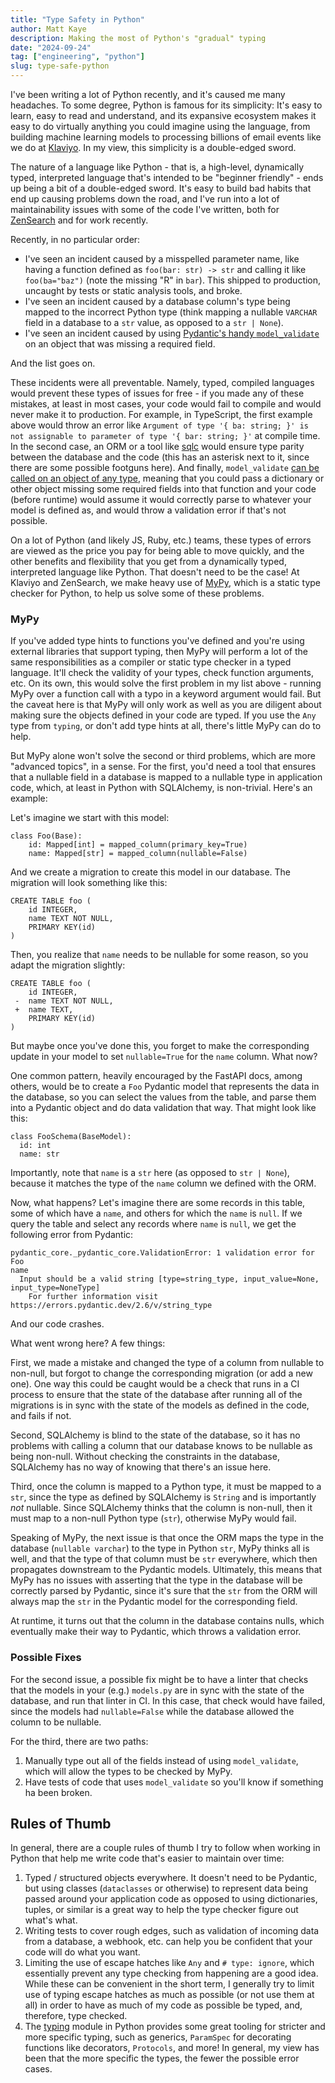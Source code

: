 ```yaml
---
title: "Type Safety in Python"
author: Matt Kaye
description: Making the most of Python's "gradual" typing
date: "2024-09-24"
tag: ["engineering", "python"]
slug: type-safe-python
---
```


I've been writing a lot of Python recently, and it's caused me many headaches. To some degree, Python is famous for its simplicity: It's easy to learn, easy to read and understand, and its expansive ecosystem makes it easy to do virtually anything you could imagine using the language, from building machine learning models to processing billions of email events like we do at [Klaviyo](https://www.klaviyo.com/). In my view, this simplicity is a double-edged sword.

The nature of a language like Python - that is, a high-level, dynamically typed, interpreted language that's intended to be "beginner friendly" - ends up being a bit of a double-edged sword. It's easy to build bad habits that end up causing problems down the road, and I've run into a lot of maintainability issues with some of the code I've written, both for [ZenSearch](https://zensearch.jobs) and for work recently.

Recently, in no particular order:

- I've seen an incident caused by a misspelled parameter name, like having a function defined as `foo(bar: str) -> str` and calling it like `foo(ba="baz")` (note the missing "R" in `bar`). This shipped to production, uncaught by tests or static analysis tools, and broke.
- I've seen an incident caused by a database column's type being mapped to the incorrect Python type (think mapping a nullable `VARCHAR` field in a database to a `str` value, as opposed to a `str | None`).
- I've seen an incident caused by using [Pydantic's handy `model_validate`](https://docs.pydantic.dev/latest/api/base_model/#pydantic.BaseModel.model_validate) on an object that was missing a required field.

And the list goes on.

These incidents were all preventable. Namely, typed, compiled languages would prevent these types of issues for free - if you made any of these mistakes, at least in most cases, your code would fail to compile and would never make it to production. For example, in TypeScript, the first example above would throw an error like `Argument of type '{ ba: string; }' is not assignable to parameter of type '{ bar: string; }'` at compile time. In the second case, an ORM or a tool like [sqlc](https://sqlc.dev/) would ensure type parity between the database and the code (this has an asterisk next to it, since there are some possible footguns here). And finally, `model_validate` [can be called on an object of any type](https://docs.pydantic.dev/latest/api/base_model/#pydantic.BaseModel.model_rebuild), meaning that you could pass a dictionary or other object missing some required fields into that function and your code (before runtime) would assume it would correctly parse to whatever your model is defined as, and would throw a validation error if that's not possible.

On a lot of Python (and likely JS, Ruby, etc.) teams, these types of errors are viewed as the price you pay for being able to move quickly, and the other benefits and flexibility that you get from a dynamically typed, interpreted language like Python. That doesn't need to be the case! At Klaviyo and ZenSearch, we make heavy use of [MyPy](https://mypy.readthedocs.io/en/stable/index.html), which is a static type checker for Python, to help us solve some of these problems.

### MyPy

If you've added type hints to functions you've defined and you're using external libraries that support typing, then MyPy will perform a lot of the same responsibilities as a compiler or static type checker in a typed language. It'll check the validity of your types, check function arguments, etc. On its own, this would solve the first problem in my list above - running MyPy over a function call with a typo in a keyword argument would fail. But the caveat here is that MyPy will only work as well as you are diligent about making sure the objects defined in your code are typed. If you use the `Any` type from `typing`, or don't add type hints at all, there's little MyPy can do to help.

But MyPy alone won't solve the second or third problems, which are more "advanced topics", in a sense. For the first, you'd need a tool that ensures that a nullable field in a database is mapped to a nullable type in application code, which, at least in Python with SQLAlchemy, is non-trivial. Here's an example:

Let's imagine we start with this model:

```
class Foo(Base):
    id: Mapped[int] = mapped_column(primary_key=True)
    name: Mapped[str] = mapped_column(nullable=False)
```

And we create a migration to create this model in our database. The migration will look something like this:

```
CREATE TABLE foo (
    id INTEGER,
    name TEXT NOT NULL,
    PRIMARY KEY(id)
)
```

Then, you realize that `name` needs to be nullable for some reason, so you adapt the migration slightly:

```
CREATE TABLE foo (
    id INTEGER,
 -  name TEXT NOT NULL,
 +  name TEXT,
    PRIMARY KEY(id)
)
```

But maybe once you've done this, you forget to make the corresponding update in your model to set `nullable=True` for the `name` column. What now?

One common pattern, heavily encouraged by the FastAPI docs, among others, would be to create a `Foo` Pydantic model that represents the data in the database, so you can select the values from the table, and parse them into a Pydantic object and do data validation that way. That might look like this:

```
class FooSchema(BaseModel):
  id: int
  name: str
```

Importantly, note that `name` is a `str` here (as opposed to `str | None`), because it matches the type of the `name` column we defined with the ORM.

Now, what happens? Let's imagine there are some records in this table, some of which have a `name`, and others for which the `name` is `null`. If we query the table and select any records where `name` is `null`, we get the following error from Pydantic:

```
pydantic_core._pydantic_core.ValidationError: 1 validation error for Foo
name
  Input should be a valid string [type=string_type, input_value=None, input_type=NoneType]
    For further information visit https://errors.pydantic.dev/2.6/v/string_type
```

And our code crashes.

What went wrong here? A few things:

First, we made a mistake and changed the type of a column from nullable to non-null, but forgot to change the corresponding migration (or add a new one). One way this could be caught would be a check that runs in a CI process to ensure that the state of the database after running all of the migrations is in sync with the state of the models as defined in the code, and fails if not.

Second, SQLAlchemy is blind to the state of the database, so it has no problems with calling a column that our database knows to be nullable as being non-null. Without checking the constraints in the database, SQLAlchemy has no way of knowing that there's an issue here.

Third, once the column is mapped to a Python type, it must be mapped to a `str`, since the type as defined by SQLAlchemy is `String` and is importantly _not_ nullable. Since SQLAlchemy thinks that the column is non-null, then it must map to a non-null Python type (`str`), otherwise MyPy would fail.

Speaking of MyPy, the next issue is that once the ORM maps the type in the database (`nullable varchar`) to the type in Python `str`, MyPy thinks all is well, and that the type of that column must be `str` everywhere, which then propagates downstream to the Pydantic models. Ultimately, this means that MyPy has no issues with asserting that the type in the database will be correctly parsed by Pydantic, since it's sure that the `str` from the ORM will always map the `str` in the Pydantic model for the corresponding field.

At runtime, it turns out that the column in the database contains nulls, which eventually make their way to Pydantic, which throws a validation error.

### Possible Fixes

For the second issue, a possible fix might be to have a linter that checks that the models in your (e.g.) `models.py` are in sync with the state of the database, and run that linter in CI. In this case, that check would have failed, since the models had `nullable=False` while the database allowed the column to be nullable.

For the third, there are two paths:

1. Manually type out all of the fields instead of using `model_validate`, which will allow the types to be checked by MyPy.
2. Have tests of code that uses `model_validate` so you'll know if something ha been broken.

## Rules of Thumb

In general, there are a couple rules of thumb I try to follow when working in Python that help me write code that's easier to maintain over time:

1. Typed / structured objects everywhere. It doesn't need to be Pydantic, but using classes (`dataclasses` or otherwise) to represent data being passed around your application code as opposed to using dictionaries, tuples, or similar is a great way to help the type checker figure out what's what.
2. Writing tests to cover rough edges, such as validation of incoming data from a database, a webhook, etc. can help you be confident that your code will do what you want.
3. Limiting the use of escape hatches like `Any` and `# type: ignore`, which essentially prevent any type checking from happening are a good idea. While these can be convenient in the short term, I generally try to limit use of typing escape hatches as much as possible (or not use them at all) in order to have as much of my code as possible be typed, and, therefore, type checked.
4. The [typing](https://docs.python.org/3/library/typing.html) module in Python provides some great tooling for stricter and more specific typing, such as generics, `ParamSpec` for decorating functions like decorators, `Protocols`, and more! In general, my view has been that the more specific the types, the fewer the possible error cases.

